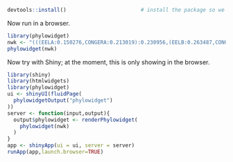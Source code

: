 ```r
devtools::install()                        # install the package so we can try it
```

Now run in a browser.

```r
library(phylowidget)
nwk <- "(((EELA:0.150276,CONGERA:0.213019):0.230956,(EELB:0.263487,CONGERB:0.202633):0.246917):0.094785,((CAVEFISH:0.451027,(GOLDFISH:0.340495,ZEBRAFISH:0.390163):0.220565):0.067778,((((((NSAM:0.008113,NARG:0.014065):0.052991,SPUN:0.061003,(SMIC:0.027806,SDIA:0.015298,SXAN:0.046873):0.046977):0.009822,(NAUR:0.081298,(SSPI:0.023876,STIE:0.013652):0.058179):0.091775):0.073346,(MVIO:0.012271,MBER:0.039798):0.178835):0.147992,((BFNKILLIFISH:0.317455,(ONIL:0.029217,XCAU:0.084388):0.201166):0.055908,THORNYHEAD:0.252481):0.061905):0.157214,LAMPFISH:0.717196,((SCABBARDA:0.189684,SCABBARDB:0.362015):0.282263,((VIPERFISH:0.318217,BLACKDRAGON:0.109912):0.123642,LOOSEJAW:0.397100):0.287152):0.140663):0.206729):0.222485,(COELACANTH:0.558103,((CLAWEDFROG:0.441842,SALAMANDER:0.299607):0.135307,((CHAMELEON:0.771665,((PIGEON:0.150909,CHICKEN:0.172733):0.082163,ZEBRAFINCH:0.099172):0.272338):0.014055,((BOVINE:0.167569,DOLPHIN:0.157450):0.104783,ELEPHANT:0.166557):0.367205):0.050892):0.114731):0.295021);"
phylowidget(nwk)
```

Now try with Shiny; at the moment, this is only showing in the browser.

```r
library(shiny)
library(htmlwidgets)
library(phylowidget)
ui <- shinyUI(fluidPage(
  phylowidgetOutput("phylowidget")
))
server <- function(input,output){
  output$phylowidget <- renderPhylowidget(
    phylowidget(nwk)
  )
}
app <- shinyApp(ui = ui, server = server)
runApp(app,launch.browser=TRUE)
```